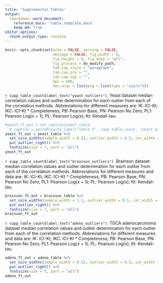 ```yaml
---
title: 'Supplemental Tables'
output: 
  rmarkdown::word_document:
    reference_docx: 'table_template.docx'
    keep_md: true
editor_options: 
  chunk_output_type: console
---
```


```r
knitr::opts_chunk$set(echo = FALSE, warning = FALSE, 
                      message = FALSE, fig.width = 8, 
                      fig.height = 6, fig.keep = "all",
                      fig.process = dn_modify_path,
                      tab.cap.style = "paragraph",
                      tab.cap.pre = "",
                      tab.cap.sep = "",
                      dpi = 600,
                      dev.args = list(png = list(type = "cairo")))
```

`r supp_table_count$label_text("yeast_outliers")`.
Yeast dataset median correlation values and outlier determination for each outlier from each of the correlation methods.
Abbreviations for different measures are: IK: ICI-Kt; IKC: ICI-Kt * Completeness; PB: Pearson Base, PN: Pearson No Zero; PL1: Pearson Log(x + 1); PL: Pearson Log(x); Kt: Kendall-tau.

```r
#yeast_ft_out = set_caption(yeast_table,
  # caption = paste0(paste_label("Table S", supp_table_count, "yeast_outliers"), ". Yeast dataset median correlation values and outlier determination for each outlier from each of the correlation methods."), style = "paragraph")
yeast_ft_out = yeast_table %>%
  set_nice_widths(sample_width = 0.52, outlier_width = 0.5, cor_width = 0.7) %>%
  put_outlier_right() %>%
  fontsize(size = 7, part = "all")
yeast_ft_out
```


`r supp_table_count$label_text("brainson_outliers")`.
Brainson dataset median correlation values and outlier determination for each outlier from each of the correlation methods.
Abbreviations for different measures and data are: IK: ICI-Kt; IKC: ICI-Kt * Completeness; PB: Pearson Base, PN: Pearson No Zero; PL1: Pearson Log(x + 1); PL: Pearson Log(x); Kt: Kendall-tau.

```r
brainson_ft_out = brainson_table %>%
  set_nice_widths(sample_width = 1.1, outlier_width = 0.5, cor_width = 0.7) %>%
  put_outlier_right() %>%
  fontsize(size = 7, part = "all")
brainson_ft_out
```


`r supp_table_count$label_text("adeno_outliers")`.
TGCA adenocarcinoma dataset median correlation values and outlier determination for each outlier from each of the correlation methods.
Abbreviations for different measures and data are: IK: ICI-Kt; IKC: ICI-Kt * Completeness; PB: Pearson Base, PN: Pearson No Zero; PL1: Pearson Log(x + 1); PL: Pearson Log(x); Kt: Kendall-tau.

```r
adeno_ft_out = adeno_table %>%
  set_nice_widths(sample_width = 0.52, outlier_width = 0.5, cor_width = 0.7) %>%
  put_outlier_right() %>%
  fontsize(size = 7, part = "all")
adeno_ft_out
```
